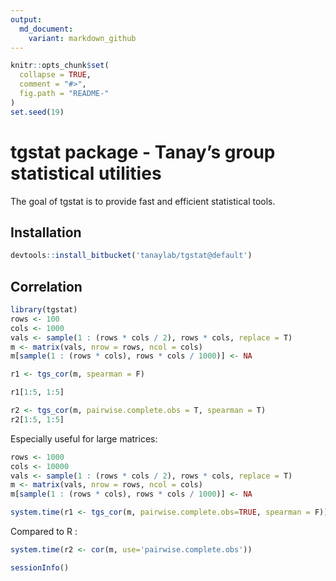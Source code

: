 ```yaml
---
output:
  md_document:
    variant: markdown_github
---
```


```r
knitr::opts_chunk$set(
  collapse = TRUE,
  comment = "#>",
  fig.path = "README-"
)
set.seed(19)
```

# tgstat package - Tanay's group statistical utilities

The goal of tgstat is to provide fast and efficient statistical tools.

## Installation
```r
devtools::install_bitbucket('tanaylab/tgstat@default')
```

## Correlation

```r
library(tgstat)
rows <- 100
cols <- 1000
vals <- sample(1 : (rows * cols / 2), rows * cols, replace = T)
m <- matrix(vals, nrow = rows, ncol = cols)
m[sample(1 : (rows * cols), rows * cols / 1000)] <- NA

r1 <- tgs_cor(m, spearman = F)

r1[1:5, 1:5]
```

```r
r2 <- tgs_cor(m, pairwise.complete.obs = T, spearman = T)
r2[1:5, 1:5]
```

Especially useful for large matrices:
```r
rows <- 1000
cols <- 10000
vals <- sample(1 : (rows * cols / 2), rows * cols, replace = T)
m <- matrix(vals, nrow = rows, ncol = cols)
m[sample(1 : (rows * cols), rows * cols / 1000)] <- NA

system.time(r1 <- tgs_cor(m, pairwise.complete.obs=TRUE, spearman = F))
```

Compared to R \code{cor}:
```r
system.time(r2 <- cor(m, use='pairwise.complete.obs'))
```

```r
sessionInfo()
```

